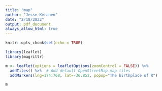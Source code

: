 ```yaml
---
title: "map"
author: "Jesse Keränen"
date: "2/18/2022"
output: pdf_document
always_allow_html: true
---
```


```r
knitr::opts_chunk$set(echo = TRUE)
```

```r
library(leaflet)
library(magrittr)

m <- leaflet(options = leafletOptions(zoomControl = FALSE)) %>%
  addTiles() %>%  # Add default OpenStreetMap map tiles
  addMarkers(lng=174.768, lat=-36.852, popup="The birthplace of R")

m
```

